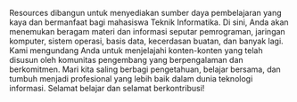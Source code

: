 Resources dibangun untuk menyediakan sumber daya pembelajaran yang kaya dan bermanfaat bagi mahasiswa Teknik Informatika. Di sini, Anda akan menemukan beragam materi dan informasi seputar pemrograman, jaringan komputer, sistem operasi, basis data, kecerdasan buatan, dan banyak lagi. Kami mengundang Anda untuk menjelajahi konten-konten yang telah disusun oleh komunitas pengembang yang berpengalaman dan berkomitmen. Mari kita saling berbagi pengetahuan, belajar bersama, dan tumbuh menjadi profesional yang lebih baik dalam dunia teknologi informasi. Selamat belajar dan selamat berkontribusi!

